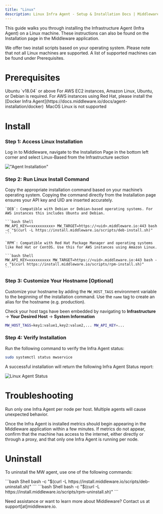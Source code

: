 ```yaml
---
title: "Linux"
description: Linux Infra Agent - Setup & Installation Docs | Middleware
---
```


This guide walks you through installing the Infrastructure Agent (Infra Agent) on a Linux machine. These instructions can also be found on the Installation page in the Middleware application. 

We offer two install scripts based on your operating system. Please note that not all Linux machines are supported. A list of supported machines can be found under Prerequisites.

# Prerequisites

<Steps>

  <Step title="Ubuntu">
  Ubuntu `v18.04` or above
  </Step>

  <Step title="AWS Instances">
  For AWS EC2 instances, Amazon Linux, Ubuntu, or Debian is required. For AWS instances using Red Hat, please install the [Docker Infra Agent](https://docs.middleware.io/docs/agent-installation/docker) 
  </Step>

  <Step title="Operating System">
  MacOS Linux is not supported
  </Step>

</Steps>

# Install

### Step 1: Access Linux Installation

Log in to Middleware, navigate to the Installation Page in the bottom left corner and select Linux-Based from the Infrastructure section

!["Agent Installation"](/images/agent-installation/k1.png)

### Step 2: Run Linux Install Command

Copy the appropriate installation command based on your machine’s operating system. Copying the command directly from the Installation page ensures your API key and UID are inserted accurately.

<Tabs>
  <Tab title="DEB">

    `DEB`: Compatible with Debian or Debian-based operating systems. For AWS instances this includes Ubuntu and Debian.

    ```bash Shell
    MW_API_KEY=<xxxxxxxxxx> MW_TARGET=https://<uid>.middleware.io:443 bash -c "$(curl -L https://install.middleware.io/scripts/deb-install.sh)"
    ```
  </Tab>

  <Tab title="RPM">

    `RPM`: Compatible with Red Hat Package Manager and operating systems like Red Hat or CentOS. Use this for AWS instances using Amazon Linux. 
    
    ```bash Shell
    MW_API_KEY=xxxxxxxxxx MW_TARGET=https://<uid>.middleware.io:443 bash -c "$(curl https://install.middleware.io/scripts/rpm-install.sh)"
    ```          
  </Tab>
</Tabs>

### Step 3: Customize Your Hostname [Optional]

Customize your hostname by adding the `MW_HOST_TAGS` environment variable to the beginning of the installation command. Use the `name` tag to create an alias for the hostname (e.g. production). 
    
<Note> Check your host tags have been embedded by navigating to __Infrastructure__ -> __Your Desired Host__ -> __System Information__ </Note>
 
```bash Shell
MW_HOST_TAGS=key1:value1,key2:value2,... MW_API_KEY=...
```

### Step 4: Verify Installation

Run the following command to verify the Infra Agent status:

```bash Shell
sudo systemctl status mwservice
```
A successful installation will return the following Infra Agent Status report:

![Linux Agent Status](/images/agent-installation/k5.jpg)

# Troubleshooting

<Warning>  Run only one Infra Agent per node per host. Multiple agents will cause unexpected behavior.</Warning>

Once the Infra Agent is installed metrics should begin appearing in the Middleware application within a few minutes. If metrics do not appear, confirm that the machine has access to the internet, either directly or through a proxy, and that only one Infra Agent is running per node. 


# Uninstall
To uninstall the MW agent, use one of the following commands:

<Tabs>
  <Tab title="DEB">
    ```bash Shell
    bash -c "$(curl -L https://install.middleware.io/scripts/deb-uninstall.sh)"
    ```
  </Tab>

  <Tab title="RPM">
    ```bash Shell
    bash -c "$(curl -L https://install.middleware.io/scripts/rpm-uninstall.sh)"
    ```  
  </Tab>
</Tabs>

<Note> Need assistance or want to learn more about Middleware? Contact us at support[at]middleware.io. </Note>